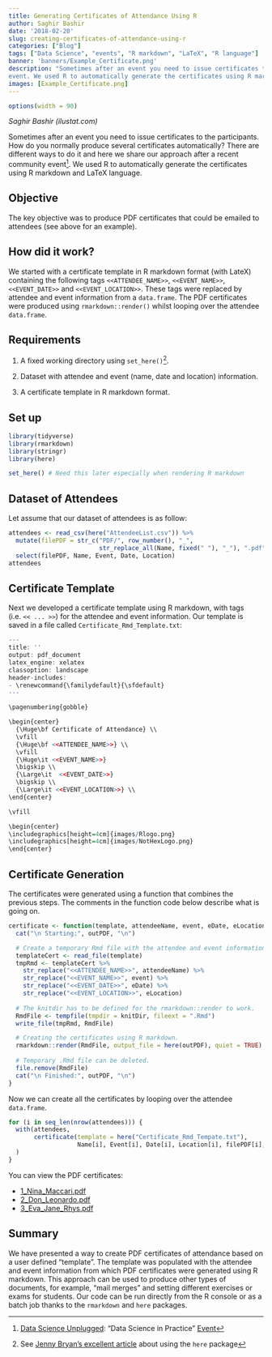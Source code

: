 ```yaml
---
title: Generating Certificates of Attendance Using R
author: Saghir Bashir
date: '2018-02-20'
slug: creating-certificates-of-attendance-using-r
categories: ["Blog"]
tags: ["Data Science", "events", "R markdown", "LaTeX", "R language"]
banner: 'banners/Example_Certificate.png'
description: "Sometimes after an event you need to issue certificates to the participants. How do you normally produce several certificates automatically? There are different ways to do it and here we share our approach after a recent community 
event. We used R to automatically generate the certificates using R markdown and LaTeX language."
images: [Example_Certificate.png]
---
```


```r
options(width = 90)
```
*Saghir Bashir (ilustat.com)*


Sometimes after an event you need to issue certificates to the participants. 
How do you normally produce several certificates automatically? There are 
different ways to do it and here we share our approach after a recent community 
event[^1]. We used R to automatically generate the certificates using R 
markdown and LaTeX language.

## Objective

The key objective was to produce PDF certificates that could be emailed to attendees (see above for an example). 

## How did it work?

We started with a certificate template in R markdown format (with LateX) containing 
the following tags `<<ATTENDEE_NAME>>`, `<<EVENT_NAME>>`, `<<EVENT_DATE>>` and
`<<EVENT_LOCATION>>`. These tags were replaced by attendee and event information 
from a `data.frame`. The PDF certificates were produced using `rmarkdown::render()`
whilst looping over the attendee `data.frame`.

## Requirements

1. A fixed working directory using `set_here()`[^2].

2. Dataset with attendee and event (name, date and location) information.

3. A certificate template in R markdown format.

## Set up

```r
library(tidyverse)
library(rmarkdown)
library(stringr)
library(here)

set_here() # Need this later especially when rendering R markdown
```


## Dataset of Attendees

Let assume that our dataset of attendees is as follow:
```r
attendees <- read_csv(here("AttendeeList.csv")) %>%
  mutate(filePDF = str_c("PDF/", row_number(), "_",
                         str_replace_all(Name, fixed(" "), "_"), ".pdf")) %>%
  select(filePDF, Name, Event, Date, Location)
attendees
```

## Certificate Template
Next we developed a certificate template using R markdown, with tags (i.e. `<< ... >>`)
for the attendee and event information. Our template is saved in a file called
`Certificate_Rmd_Template.txt`:
```r
---
title: ''
output: pdf_document
latex_engine: xelatex
classoption: landscape
header-includes:
- \renewcommand{\familydefault}{\sfdefault}
---

\pagenumbering{gobble}

\begin{center}
  {\Huge\bf Certificate of Attendance} \\
  \vfill
  {\Huge\bf <<ATTENDEE_NAME>>} \\
  \vfill
  {\Huge\it <<EVENT_NAME>>}
  \bigskip \\
  {\Large\it  <<EVENT_DATE>>}
  \bigskip \\
  {\Large\it <<EVENT_LOCATION>>} \\
\end{center}

\vfill

\begin{center}
\includegraphics[height=4cm]{images/Rlogo.png}
\includegraphics[height=4cm]{images/NotHexLogo.png}
\end{center}
```

## Certificate Generation

The certificates were generated using a function that combines the previous steps. 
The comments in the function code below describe what is going on.
```r
certificate <- function(template, attendeeName, event, eDate, eLocation, outPDF, knitDir){
  cat("\n Starting:", outPDF, "\n")

  # Create a temporary Rmd file with the attendee and event information.  
  templateCert <- read_file(template)
  tmpRmd <- templateCert %>%
    str_replace("<<ATTENDEE_NAME>>", attendeeName) %>%
    str_replace("<<EVENT_NAME>>", event) %>%
    str_replace("<<EVENT_DATE>>", eDate) %>%
    str_replace("<<EVENT_LOCATION>>", eLocation)
  
  # The knitdir has to be defined for the rmarkdown::render to work.
  RmdFile <- tempfile(tmpdir = knitDir, fileext = ".Rmd")
  write_file(tmpRmd, RmdFile)

  # Creating the certificates using R markdown.
  rmarkdown::render(RmdFile, output_file = here(outPDF), quiet = TRUE)
  
  # Temporary .Rmd file can be deleted.
  file.remove(RmdFile)
  cat("\n Finished:", outPDF, "\n")
}

```

Now we can create all the certificates by looping over the attendee 
`data.frame`.
```r
for (i in seq_len(nrow(attendees))) {
  with(attendees,
       certificate(template = here("Certificate_Rmd_Tempate.txt"),
                   Name[i], Event[i], Date[i], Location[i], filePDF[i], here())
  )
}
```

You can view the PDF certificates:

* [1_Nina_Maccari.pdf](/blog/PDF/1_Nina_Maccari.pdf)
* [2_Don_Leonardo.pdf](/blog/PDF/2_Don_Leonardo.pdf)
* [3_Eva_Jane_Rhys.pdf](/blog/PDF/3_Eva_Jane_Rhys.pdf)

## Summary

We have presented a way to create PDF certificates of attendance based on a user defined “template”. The template was populated with the attendee and event information from which PDF certificates were generated using R markdown. This approach can be used to produce other types of documents, for example, "mail merges" and setting different exercises or exams for students. Our code can be run directly from the R console or as a batch job thanks to the `rmarkdown` and `here` packages.


[^1]: [Data Science Unplugged](dsup.org): "Data Science in Practice" 
[Event](https://www.meetup.com/Data-Science-Unplugged/events/246963169/)

[^2]: See [Jenny Bryan's excellent 
article](https://www.tidyverse.org/articles/2017/12/workflow-vs-script/)
about using the `here` package


